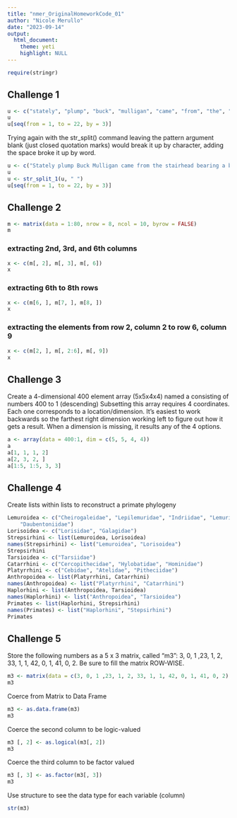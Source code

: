 ```yaml
---
title: "nmer_OriginalHomeworkCode_01"
author: "Nicole Merullo"
date: "2023-09-14"
output: 
  html_document:
    theme: yeti
    highlight: NULL
---
```


```r
require(stringr)
```

## Challenge 1

```r
u <- c("stately", "plump", "buck", "mulligan", "came", "from", "the", "stairhead", "bearing", "a", "bowl", "of", "lather", "on", "which", "a", "mirror", "and", "a", "razor", "lay", "crossed")
u
u[seq(from = 1, to = 22, by = 3)]
```

Trying again with the str_split() command
leaving the pattern argument blank (just closed quotation marks) would break it up by character, adding the space broke it up by word. 

```r
u <- c("Stately plump Buck Mulligan came from the stairhead bearing a bowl of lather on which a mirror and a razor lay crossed")
u
u <- str_split_1(u, " ")
u[seq(from = 1, to = 22, by = 3)]
```

## Challenge 2

```r
m <- matrix(data = 1:80, nrow = 8, ncol = 10, byrow = FALSE)
m
```

### extracting 2nd, 3rd, and 6th columns 

```r
x <- c(m[, 2], m[, 3], m[, 6])
x
```

### extracting 6th to 8th rows

```r
x <- c(m[6, ], m[7, ], m[8, ])
x
```

### extracting the elements from row 2, column 2 to row 6, column 9

```r
x <- c(m[2, ], m[, 2:6], m[, 9])
x
```

## Challenge 3
Create a 4-dimensional 400 element array (5x5x4x4) named a consisting of numbers 400 to 1 (descending)
Subsetting this array requires 4 coordinates. Each one corresponds to a location/dimension. It's easiest to work backwards so the farthest right dimension working left to figure out how it gets a result. When a dimension is missing, it results any of the 4 options. 

```r
a <- array(data = 400:1, dim = c(5, 5, 4, 4))
a
a[1, 1, 1, 2]
a[2, 3, 2, ]
a[1:5, 1:5, 3, 3]
```

## Challenge 4
Create lists within lists to reconstruct a primate phylogeny

```r
Lemuroidea <- c("Cheirogaleidae", "Lepilemuridae", "Indriidae", "Lemuridae",
    "Daubentoniidae")
Lorisoidea <- c("Lorisidae", "Galagidae")
Strepsirhini <- list(Lemuroidea, Lorisoidea)
names(Strepsirhini) <- list("Lemuroidea", "Lorisoidea")
Strepsirhini
Tarsioidea <- c("Tarsiidae")
Catarrhini <- c("Cercopithecidae", "Hylobatidae", "Hominidae")
Platyrrhini <- c("Cebidae", "Atelidae", "Pitheciidae")
Anthropoidea <- list(Platyrrhini, Catarrhini)
names(Anthropoidea) <- list("Platyrrhini", "Catarrhini")
Haplorhini <- list(Anthropoidea, Tarsioidea)
names(Haplorhini) <- list("Anthropoidea", "Tarsioidea")
Primates <- list(Haplorhini, Strepsirhini)
names(Primates) <- list("Haplorhini", "Stepsirhini")
Primates
```

## Challenge 5
Store the following numbers as a 5 x 3 matrix, called “m3”: 3, 0, 1 ,23, 1, 2, 33, 1, 1, 42, 0, 1, 41, 0, 2. Be sure to fill the matrix ROW-WISE.

```r
m3 <- matrix(data = c(3, 0, 1 ,23, 1, 2, 33, 1, 1, 42, 0, 1, 41, 0, 2), nrow = 5, ncol = 3, byrow = TRUE)
m3
```

Coerce from Matrix to Data Frame

```r
m3 <- as.data.frame(m3)
m3
```

Coerce the second column to be logic-valued

```r
m3 [, 2] <- as.logical(m3[, 2])
m3
```

Coerce the third column to be factor valued

```r
m3 [, 3] <- as.factor(m3[, 3])
m3
```

Use structure to see the data type for each variable (column)

```r
str(m3)
```
